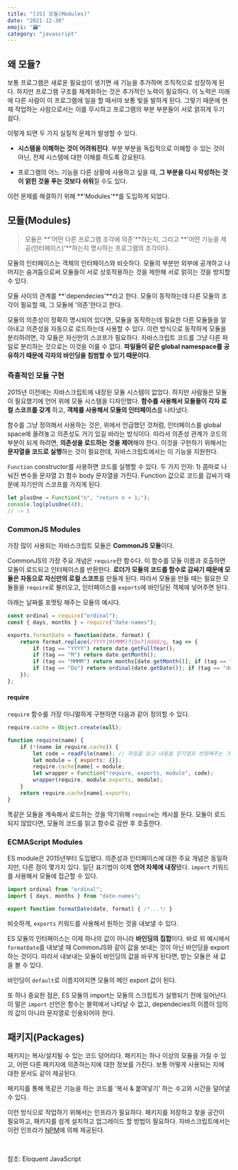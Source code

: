 ```yaml
---
title: "[JS] 모듈(Modules)" 
date: "2021-12-30"
emoji: "🗃"
category: "javascript"
---
```

## 왜 모듈?
보통 프로그램은 새로운 필요성이 생기면 새 기능을 추가하며 조직적으로 성장하게 된다. 
하지만 프로그램 구조를 체계화하는 것은 추가적인 노력이 필요하다. 이 노력은 미래에 다른 사람이 이 프로그램에 일을 할 때서야 보통 빛을 발하게 된다.
그렇기 때문에 현재 작업하는 사람으로서는 이를 무시하고 프로그램의 부분 부분들이 서로 얽히게 두기 쉽다.

이렇게 되면 두 가지 실질적 문제가 발생할 수 있다.

- **시스템을 이해하는 것이 어려워진다**. 부분 부분을 독립적으로 이해할 수 있는 것이 아닌, 전체 시스템에 대한 이해를 하도록 강요된다.

- 프로그램의 어느 기능을 다른 상황에 사용하고 싶을 때, **그 부분을 다시 작성하는 것이 얽힌 것을 푸는 것보다 쉬워**질 수도 있다.

이런 문제를 해결하기 위해 **'Modules'**를 도입하게 되었다.


## 모듈(Modules)
> 모듈은 **'어떤 다른 프로그램 조각에 의존'**하는지, 그리고 **'어떤 기능을 제공(인터페이스)'**하는지 명시하는 프로그램의 조각이다.

모듈의 인터페이스는 객체의 인터페이스와 비슷하다. 
모듈의 부분만 외부에 공개하고 나머지는 숨겨둠으로써 모듈들이 서로 상호작용하는 것을 제한해 서로 얽히는 것을 방지할 수 있다.

모듈 사이의 관계를 **'dependecies'**라고 한다. 모듈이 동작하는데 다른 모듈의 조각이 필요할 때, 그 모듈에 '의존'한다고 한다.

모듈의 의존성이 정확히 명시되어 있다면, 모듈을 동작하는데 필요한 다른 모듈들을 알아내고 의존성을 자동으로 로드하는데 사용할 수 있다. 
이런 방식으로 동작하게 모듈을 분리하려면, 각 모듈은 자신만의 스코프가 필요하다. 
자바스크립트 코드를 그냥 다른 파일로 분리하는 것으로는 이것을 이룰 수 없다. **파일들이 같은 global namespace를 공유하기 때문에 각자의 바인딩을 침범할 수 있기 때문이다**.

### 즉흥적인 모듈 구현
2015년 이전에는 자바스크립트에 내장된 모듈 시스템이 없었다. 하지만 사람들은 모듈이 필요했기에 언어 위에 모듈 시스템을 디자인했다.
**함수를 사용해서 모듈들이 각자 로컬 스코프를 갖게** 하고, **객체를 사용해서 모듈의 인터페이스**를 나타냈다.

함수를 그냥 정의해서 사용하는 것은, 위에서 언급했던 것처럼, 인터페이스를 global space에 올려놓고 의존성도 거기 있길 바라는 방식이다.
따라서 의존성 관계가 코드의 부분이 되게 하려면, **의존성을 로드하는 것을 제어**해야 한다. 
이것을 구현하기 위해서는 **문자열을 코드로 실행**하는 것이 필요한데, 자바스크립트에서는 이 기능을 지원한다.

`Function` constructor를 사용하면 코드를 실행할 수 있다. 두 가지 인자: 1) 콤마로 나눠진 변수들 문자열 2) 함수 body 문자열을 가진다.
Function 값으로 코드를 감싸기 때문에 자기만의 스코프를 가지게 된다.

```js
let plusOne = Function("n", "return n + 1;");
console.log(plusOne(4));
// -> 5
```

### CommonJS Modules
가장 많이 사용되는 자바스크립트 모듈은 **CommonJS 모듈**이다.

CommonJS의 가장 주요 개념은 `require`란 함수다. 이 함수를 모듈 이름과 호출하면 모듈이 로드되고 인터페이스를 반환한다.
**로더가 모듈의 코드를 함수로 감싸기 때문에 모듈은 자동으로 자신만의 로컬 스코프**를 만들게 된다.
따라서 모듈을 만들 때는 필요한 모듈들을 `require`로 불러오고, 인터페이스를 `exports`에 바인딩된 객체에 넣어주면 된다.

아래는 날짜를 포멧팅 해주는 모듈의 예시다.
```js
const ordinal = require("ordinal");
const { days, months } = require("date-names");

exports.formatDate = function(date, format) {
    return format.replace(/YYYY|M(MMM)?|Do?|dddd/g, tag => {
        if (tag == "YYYY") return date.getFullYear();
        if (tag == "M") return date.getMonth();
        if (tag == "MMMM") return months[date.getMonth()]; if (tag == "D") return date.getDate();
        if (tag == "Do") return ordinal(date.getDate()); if (tag == "dddd") return days[date.getDay()];
    }); 
};
```

#### require
`require` 함수를 가장 미니멀하게 구현하면 다음과 같이 정의할 수 있다.
```js
require.cache = Object.create(null);

function require(name) {
    if (!(name in require.cache)) {
        let code = readFile(name); // 파일을 읽고 내용을 문자열로 반환해주는 가상의 함수
        let module = { exports: {}};
        require.cache[name] = module;
        let wrapper = Function("require, exports, module", code);
        wrapper(require, module.exports, module);
    }
    return require.cache[name].exports;
}
```
똑같은 모듈을 계속해서 로드하는 것을 막기위해 `require`는 캐시를 둔다. 모듈이 로드되지 않았다면, 모듈의 코드를 읽고 함수로 감싼 후 호출한다.

### ECMAScript Modules
ES module은 2015년부터 도입됐다. 의존성과 인터페이스에 대한 주요 개념은 동일하지만, 다른 점이 몇가지 있다. 
일단 표기법이 이제 **언어 자체에 내장**됐다. `import` 키워드를 사용해서 모듈에 접근할 수 있다.

```js
import ordinal from "ordinal";
import { days, months } from "date-names";

export function formatDate(date, format) { /*...*/ }
```

비슷하게, `exports` 키워드를 사용해서 원하는 것을 내보낼 수 있다.

ES 모듈의 인터페이스는 이제 하나의 값이 아니라 **바인딩의 집합**이다. 
바로 위 예시에서 `formatDate`를 내보낼 때 CommonJS와 같이 값을 보내는 것이 아닌 바인딩을 export하는 것이다. 
따라서 내보내는 모듈이 바인딩의 값을 바꾸게 된다면, 받는 모듈은 새 값을 볼 수 있다.

바인딩이 `default`로 이름지어지면 모듈의 메인 export 값이 된다.

또 하나 중요한 점은, ES 모듈의 import는 모듈의 스크립트가 실행되기 전에 일어난다. 
이 말은 `import` 선언은 함수는 블럭에서 나타날 수 없고, dependecies의 이름이 임의의 값이 아니라 문자열로 인용되어야 한다.

## 패키지(Packages)
패키지는 복사/설치될 수 있는 코드 덩어리다. 패키지는 하나 이상의 모듈을 가질 수 있고, 어떤 다른 패키지에 의존하는지에 대한 정보를 가진다.
보통 어떻게 사용되는 지에 대한 문서도 같이 제공된다.

패키지를 통해 똑같은 기능을 하는 코드를 '복사 & 붙여넣기' 하는 수고와 시간을 덜어낼 수 있다.

이런 방식으로 작업하기 위해서는 인프라가 필요하다. 패키지를 저장하고 찾을 공간이 필요하고, 패키지를 쉽게 설치하고 업그레이드 할 방법이 필요하다.
자바스크립트에서는 이런 인프라가 [NPM](https://npmjs.com)에 의해 제공된다.

<br/>

참조: Eloquent JavaScript